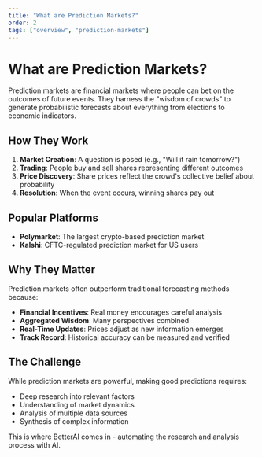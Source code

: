 ```yaml
---
title: "What are Prediction Markets?"
order: 2
tags: ["overview", "prediction-markets"]
---
```


# What are Prediction Markets?

Prediction markets are financial markets where people can bet on the outcomes of future events. They harness the "wisdom of crowds" to generate probabilistic forecasts about everything from elections to economic indicators.

## How They Work

1. **Market Creation**: A question is posed (e.g., "Will it rain tomorrow?")
2. **Trading**: People buy and sell shares representing different outcomes
3. **Price Discovery**: Share prices reflect the crowd's collective belief about probability
4. **Resolution**: When the event occurs, winning shares pay out

## Popular Platforms

- **Polymarket**: The largest crypto-based prediction market
- **Kalshi**: CFTC-regulated prediction market for US users

## Why They Matter

Prediction markets often outperform traditional forecasting methods because:

- **Financial Incentives**: Real money encourages careful analysis
- **Aggregated Wisdom**: Many perspectives combined
- **Real-Time Updates**: Prices adjust as new information emerges
- **Track Record**: Historical accuracy can be measured and verified

## The Challenge

While prediction markets are powerful, making good predictions requires:
- Deep research into relevant factors
- Understanding of market dynamics
- Analysis of multiple data sources
- Synthesis of complex information

This is where BetterAI comes in - automating the research and analysis process with AI.
